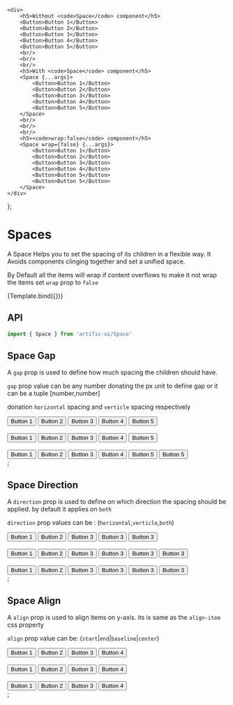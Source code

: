 
	<div>
		<h5>Without <code>Space</code> component</h5>
		<Button>Button 1</Button>
		<Button>Button 2</Button>
		<Button>Button 3</Button>
		<Button>Button 4</Button>
		<Button>Button 5</Button>
		<br/>
		<br/>
		<br/>
		<h5>With <code>Space</code> component</h5>
		<Space {...args}>
			<Button>Button 1</Button>
			<Button>Button 2</Button>
			<Button>Button 3</Button>
			<Button>Button 4</Button>
			<Button>Button 5</Button>
		</Space>
		<br/>
		<br/>
		<br/>
		<h5><code>wrap:false</code> component</h5>
		<Space wrap={false} {...args}>
			<Button>Button 1</Button>
			<Button>Button 2</Button>
			<Button>Button 3</Button>
			<Button>Button 4</Button>
			<Button>Button 5</Button>
			<Button>Button 5</Button>
		</Space>
	</div>

};

# Spaces

A Space Helps you to set the spacing of its children in a flexible way. It Avoids components clinging together and set a unified space.

By Default all the items will wrap if content overflows to make it not wrap the items set `wrap` prop to `false`

<div>
    <div name="Default">{Template.bind({})}</div>
</div>

## API

```jsx
import { Space } from 'artific-ui/Space'
```

## Space Gap

A `gap` prop is used to define how much spacing the children should have.

`gap` prop value can be any number donating the px unit to define gap or it can be a tuple [number,number]

donation `horizontal` spacing and `verticle` spacing respectively

<div>
    <div name="Space Gap">
        <div>
            <Space gap={30}>
                <Button>Button 1</Button>
                <Button>Button 2</Button>
                <Button>Button 3</Button>
                <Button>Button 4</Button>
                <Button>Button 5</Button>
            </Space>
            <br />
            <br />
            <Space gap={[30, 0]}>
                <Button>Button 1</Button>
                <Button>Button 2</Button>
                <Button>Button 3</Button>
                <Button>Button 4</Button>
                <Button>Button 5</Button>
            </Space>
            <br />
            <br />
            <Space gap={[0, 30]}>
                <Button>Button 1</Button>
                <Button>Button 2</Button>
                <Button>Button 3</Button>
                <Button>Button 4</Button>
                <Button>Button 5</Button>
                <Button>Button 5</Button>
            </Space>
        </div>
        ;
    </div>
</div>

## Space Direction

A `direction` prop is used to define on which direction the spacing should be applied. by default it applies on `both`

`direction` prop values can be : (`horizontal`,`verticle`,`both`)

<div>
    <div name="Space Direction">
        <div>
            <Space>
                <Button>Button 1</Button>
                <Button>Button 2</Button>
                <Button>Button 3</Button>
                <Button>Button 3</Button>
                <Button>Button 3</Button>
            </Space>
            <br />
            <br />
            <Space direction="horizontal">
                <Button>Button 1</Button>
                <Button>Button 2</Button>
                <Button>Button 3</Button>
                <Button>Button 3</Button>
                <Button>Button 3</Button>
                <Button>Button 3</Button>
            </Space>
            <br />
            <br />
            <Space direction="vertical">
                <Button>Button 1</Button>
                <Button>Button 2</Button>
                <Button>Button 3</Button>
                <Button>Button 3</Button>
                <Button>Button 3</Button>
                <Button>Button 3</Button>
            </Space>
        </div>
        ;
    </div>
</div>

## Space Align

A `align` prop is used to align items on y-axis. its is same as the `align-item` css property

`align` prop value can be: (`start`|`end`|`baseline`|`center`)

<div>
    <div name="Space Align">
        <div>
            <Space>
                <Button>Button 1</Button>
                <Button style={{ height: '100px' }}>Button 2</Button>
                <Button>Button 3</Button>
                <Button>Button 4</Button>
            </Space>
            <br />
            <br />
            <Space align="end">
                <Button>Button 1</Button>
                <Button style={{ height: '100px' }}>Button 2</Button>
                <Button>Button 3</Button>
                <Button>Button 4</Button>
            </Space>
            <br />
            <br />
            <Space align="center">
                <Button>Button 1</Button>
                <Button style={{ height: '100px' }}>Button 2</Button>
                <Button>Button 3</Button>
                <Button>Button 4</Button>
            </Space>
        </div>
        ;
    </div>
</div>
